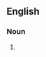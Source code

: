 ==English==

===Noun===
{{head|en|noun plural form|head=[[carbon]] [[footprint]]s}}

# {{plural of|carbon footprint|lang=en}}